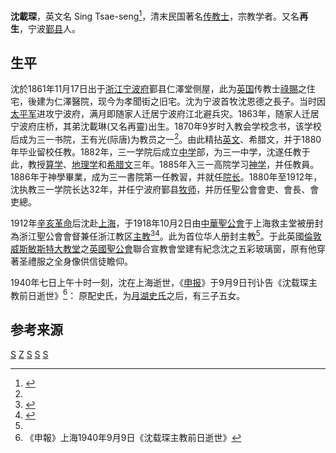 {{Overly detailed|time=2020-08-26T12:47:29+00:00}}
'''沈載琛'''{{BD|1861年||1940年}}，英文名 Sing Tsae-seng<ref name="sing">{{cite book|volume= |title=《東成西就——七個華人基督教家族與中西交流百年》|author=羅元旭  |year=2012 |location=北京 |page=221 |isbn=9787108045096 |publisher=三聯書店(北京) }}</ref>，清末民国著名[[传教士|传教士]]，宗教学者。又名'''再生'''，宁波[[鄞县|鄞县]]人。

==生平==

沈於1861年11月17日出于[[浙江|浙江]][[宁波府|宁波府]]鄞县仁澤堂侧屋，此为[[英国|英国]]传教士[[祿賜|祿賜]]之住宅，後建为仁澤醫院，现今为孝聞街之旧宅。沈为宁波首牧沈恩德之長子。当时因[[太平天国|太平军]]进攻宁波府，满月即随家人迁居宁波府江北避兵灾。1863年，随家人迁居宁波府庄桥，其弟沈載琳(又名再靈)出生。1870年9岁时入教会学校念书，该学校后成为三一书院，王有光(际唐)为教员之一<ref name="sing"/>。由此精拈[[英文|英文]]、希腊文，并于1880年毕业留校任教。1882年，三一学院后成立[[中学|中学]]部，为三一中学，沈遂任教于此，教授[[数学|算学]]、[[地理学|地理学]]和[[希腊文|希腊文]]三年。1885年入三一高院学习[[神学|神学]]，并任教員。1886年于神學畢業，成为三一書院第一任教習，并就任[[院长|院长]]。1880年至1912年，沈执教三一学院长达32年，并任宁波府鄞县[[牧师|牧师]]，并历任聖公會會吏、會長、會吏總。

1912年[[辛亥革命|辛亥革命]]后沈赴[[上海|上海]]，于1918年10月2日由[[中華聖公會|中華聖公會]]于上海救主堂被册封為浙江聖公會會督兼任浙江教区[[主教|主教]]<ref>{{cite book|volume= |title=Christian Encounters with Chinese Culture: Essays on Anglican and Episcopal History in China |author=Philip L. Wickeri  |year=2015 |location=香港 |page=210 |isbn=9789888208388 |publisher=香港大学出版社 |language=en }}</ref><ref>{{cite web|url=http://episcopalchurch.org.tw/episcopalchurch/about/about3c195.html?pkey3=8|title=聖公宗|publisher=台灣聖公會|accessdate=2016-05-28|archive-date=2019-08-24|archive-url=https://web.archive.org/web/20190824154709/http://episcopalchurch.org.tw/episcopalchurch/about/about3c195.html?pkey3=8|dead-url=yes}}</ref>。此为首位华人册封主教<ref name="sing"/>。于此英國[[倫敦|倫敦]][[威斯敏斯特大教堂|威斯敏斯特大教堂]]之[[英國聖公會|英國聖公會]]聯合宣教會堂建有紀念沈之五彩玻璃窗，原有他穿著圣禮服之全身像供信徒瞻仰。

1940年七日上午十时一刻，沈在上海逝世，《[[申报|申报]]》于9月9日刊讣告《沈载琛主教前日逝世》<ref>《申報》上海1940年9月9日《沈载琛主教前日逝世》</ref>：
{{squote|
圣公会中华人最先任主教职之沈载琛博士，于本月七日上午十时一刻，在梵王渡[[圣约翰大学_(上海)|圣约翰大学]]校副校长室内去世，享寿八十岁。主教平日矫健异常，年逾古稀，行步如飞。近年来虽渐露衰态，然健饭如常，不幸于本年五月间跌伤右足，卧床四阅月，终致不起，谨将其事迹略述如左：
<br>家世：主教于一八六一年阴历十一月十七日，生于浙江宁波，其父恩德老牧师为浙江英圣公会中最先任会长圣品之华人，兄弟三人，主教居长。长弟载琳，亦任浙江杭州圣公会牧师多年。季弟载璋则驰誉邮务。妹子六人，其四位妹丈俱为浙江圣公会牧师，一位即本市山东路圣保罗堂前任牧师陈继铎会长是也。其余二位亦皆为浙江圣公会中之名医师。
<br>资历：主教毕业于浙江三一书院，兼神道学院毕业后，即服务教会，任三一书院首席教师，历三十二年。今日浙江圣公会诸服务人员，多为其亲手栽植，计自始授会吏圣职以至于会长会吏总主教各职，共历五十余年之久，其任为会吏，总亦为华人中首先荣膺是职者也。
<br>事工：主教在教会中建树甚多，除教授外，更开拓牧境多区，建立教会基础，广传救人福音。虽中途迭遭险阻，亦毫不畏缩，坚毅卓绝，惨淡经营，传道事工，因之蒸蒸日上。一九一八年，晋级主教，上海圣约翰大学及[[加拿大|加拿大]]之[[多伦多大学|士朗多大学]]先后赠以神学博士学位，旋以年逾七旬，循例退休，然讲经传身，一如往日，盖殷勤服务已成天性矣。
<br>后嗣：主教有三子五女，长嗣信，久任上海城内天恩堂牧师，二年前因积劳病故。次[[沈嗣仁|嗣仁]]，湛深医学，教授湘雅大学，亦已早故。三子即今约大副校长[[沈嗣良|沈嗣良]]。五女现存其二，而孙子、女孙、外孙女等则已匍匐满架，兰桂成行矣。
}}
原配史氏，为[[鄞县史氏|月湖史氏]]之后，有三子五女。

==参考来源==
{{reflist|2}}

[[Category:鄞县人|S]]
[[Category:沈恩德家族|Z]]
[[Category:宁波裔上海人|S]]
[[Category:中国教育家|S]]
[[Category:上海圣约翰大学校友|S]]